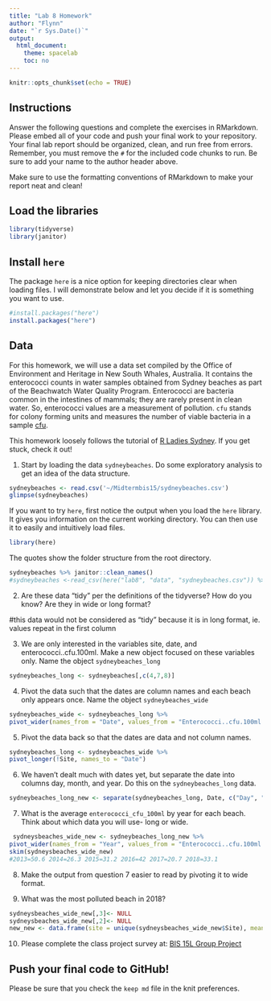 ```yaml
---
title: "Lab 8 Homework"
author: "Flynn"
date: "`r Sys.Date()`"
output:
  html_document:
    theme: spacelab
    toc: no
---
```


```r
knitr::opts_chunk$set(echo = TRUE)
```

## Instructions
Answer the following questions and complete the exercises in RMarkdown. Please embed all of your code and push your final work to your repository. Your final lab report should be organized, clean, and run free from errors. Remember, you must remove the `#` for the included code chunks to run. Be sure to add your name to the author header above.  

Make sure to use the formatting conventions of RMarkdown to make your report neat and clean!  

## Load the libraries
```r
library(tidyverse)
library(janitor)
``` 

## Install `here`
The package `here` is a nice option for keeping directories clear when loading files. I will demonstrate below and let you decide if it is something you want to use.  
```r
#install.packages("here")
install.packages("here")
```

## Data
For this homework, we will use a data set compiled by the Office of Environment and Heritage in New South Whales, Australia. It contains the enterococci counts in water samples obtained from Sydney beaches as part of the Beachwatch Water Quality Program. Enterococci are bacteria common in the intestines of mammals; they are rarely present in clean water. So, enterococci values are a measurement of pollution. `cfu` stands for colony forming units and measures the number of viable bacteria in a sample [cfu](https://en.wikipedia.org/wiki/Colony-forming_unit).   

This homework loosely follows the tutorial of [R Ladies Sydney](https://rladiessydney.org/). If you get stuck, check it out!  

1. Start by loading the data `sydneybeaches`. Do some exploratory analysis to get an idea of the data structure.
```r
sydneybeaches <- read.csv('~/Midtermbis15/sydneybeaches.csv')
glimpse(sydneybeaches)
```

If you want to try `here`, first notice the output when you load the `here` library. It gives you information on the current working directory. You can then use it to easily and intuitively load files.
```r
library(here)
```

The quotes show the folder structure from the root directory.
```r
sydneybeaches %>% janitor::clean_names()
#sydneybeaches <-read_csv(here("lab8", "data", "sydneybeaches.csv")) %>% janitor::clean_names()
```

2. Are these data "tidy" per the definitions of the tidyverse? How do you know? Are they in wide or long format?

#this data would not be considered as "tidy" because it is in long format, ie. values repeat in the first column


3. We are only interested in the variables site, date, and enterococci..cfu.100ml. Make a new object focused on these variables only. Name the object `sydneybeaches_long`
```r
sydneybeaches_long <- sydneybeaches[,c(4,7,8)]
```

4. Pivot the data such that the dates are column names and each beach only appears once. Name the object `sydneybeaches_wide`
```r
sydneybeaches_wide <- sydneybeaches_long %>% 
pivot_wider(names_from = "Date", values_from = "Enterococci..cfu.100ml.")
```

5. Pivot the data back so that the dates are data and not column names.
```r
sydneybeaches_long <- sydneybeaches_wide %>% 
pivot_longer(!Site, names_to = "Date")
```

6. We haven't dealt much with dates yet, but separate the date into columns day, month, and year. Do this on the `sydneybeaches_long` data.
```r
sydneybeaches_long_new <- separate(sydneybeaches_long, Date, c("Day", "Month", "Year"))

```

7. What is the average `enterococci_cfu_100ml` by year for each beach. Think about which data you will use- long or wide.
```r
 sydneysbeaches_wide_new <- sydneybeaches_long_new %>% 
pivot_wider(names_from = "Year", values_from = "Enterococci..cfu.100ml.")
skim(sydneysbeaches_wide_new)
#2013=50.6 2014=26.3 2015=31.2 2016=42 2017=20.7 2018=33.1


```
8. Make the output from question 7 easier to read by pivoting it to wide format.


9. What was the most polluted beach in 2018?
```r
sydneysbeaches_wide_new[,3]<- NULL
sydneysbeaches_wide_new[,2]<- NULL
new_new <- data.frame(site = unique(sydneysbeaches_wide_new$Site), mean_value = sapply(split(sydneysbeaches_wide_new$`2018`, sydneysbeaches_wide_new$Site), mean))
```

10. Please complete the class project survey at: [BIS 15L Group Project](https://forms.gle/H2j69Z3ZtbLH3efW6)


## Push your final code to GitHub!
Please be sure that you check the `keep md` file in the knit preferences.   